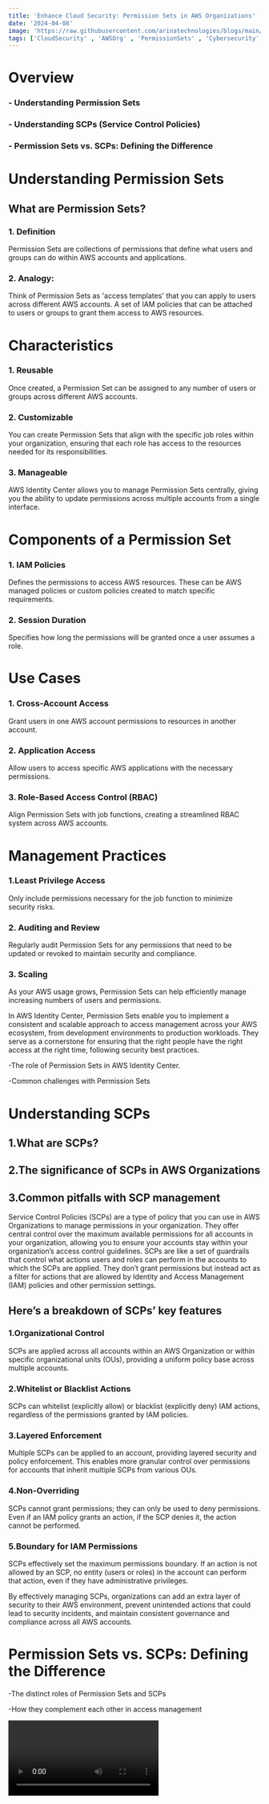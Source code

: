 ```yaml
---
title: 'Enhance Cloud Security: Permission Sets in AWS Organizations'
date: '2024-04-08'
image: 'https://raw.githubusercontent.com/arinatechnologies/blogs/main/images/permision%20sets.webp'
tags: ['CloudSecurity' , 'AWSOrg' , 'PermissionSets' , 'Cybersecurity' , 'AWSBestPractices' , 'CloudComputing']
---
```


# Overview
### - Understanding Permission Sets
### - Understanding SCPs (Service Control Policies)
### - Permission Sets vs. SCPs: Defining the Difference
# Understanding Permission Sets
## What are Permission Sets?
### 1. Definition
Permission Sets are collections of permissions that define what users and groups can do within AWS accounts and applications.

### 2. Analogy: 
Think of Permission Sets as 'access templates' that you can apply to users across different AWS accounts. 
A set of IAM policies that can be attached to users or groups to grant them access to AWS resources.

# Characteristics
### 1. Reusable 
Once created, a Permission Set can be assigned to any number of users or groups across different AWS accounts.
### 2. Customizable 
You can create Permission Sets that align with the specific job roles within your organization, ensuring that each role has access to the resources needed for its responsibilities.
### 3. Manageable 
AWS Identity Center allows you to manage Permission Sets centrally, giving you the ability to update permissions across multiple accounts from a single interface.
# Components of a Permission Set
### 1. IAM Policies 
Defines the permissions to access AWS resources. These can be AWS managed policies or custom policies created to match specific requirements.
### 2. Session Duration 
Specifies how long the permissions will be granted once a user assumes a role.
# Use Cases
### 1. Cross-Account Access 
Grant users in one AWS account permissions to resources in another account.
### 2. Application Access 
Allow users to access specific AWS applications with the necessary permissions.
### 3. Role-Based Access Control (RBAC) 
Align Permission Sets with job functions, creating a streamlined RBAC system across AWS accounts.
# Management Practices
### 1.Least Privilege Access 
Only include permissions necessary for the job function to minimize security risks.
### 2. Auditing and Review 
Regularly audit Permission Sets for any permissions that need to be updated or revoked to maintain security and compliance.
### 3. Scaling 
As your AWS usage grows, Permission Sets can help efficiently manage increasing numbers of users and permissions.

In AWS Identity Center, Permission Sets enable you to implement a consistent and scalable approach to access management across your AWS ecosystem, from development environments to production workloads. They serve as a cornerstone for ensuring that the right people have the right access at the right time, following security best practices.

-The role of Permission Sets in AWS Identity Center.

-Common challenges with Permission Sets

# Understanding SCPs
## 1.What are SCPs?
## 2.The significance of SCPs in AWS Organizations
## 3.Common pitfalls with SCP management

Service Control Policies (SCPs) are a type of policy that you can use in AWS Organizations to manage permissions in your organization. They offer central control over the maximum available permissions for all accounts in your organization, allowing you to ensure your accounts stay within your organization’s access control guidelines.
SCPs are like a set of guardrails that control what actions users and roles can perform in the accounts to which the SCPs are applied. They don’t grant permissions but instead act as a filter for actions that are allowed by Identity and Access Management (IAM) policies and other permission settings.

## Here’s a breakdown of SCPs’ key features

### 1.Organizational Control 
SCPs are applied across all accounts within an AWS Organization or within specific organizational units (OUs), providing a uniform policy base across multiple accounts.
### 2.Whitelist or Blacklist Actions 
SCPs can whitelist (explicitly allow) or blacklist (explicitly deny) IAM actions, regardless of the permissions granted by IAM policies.
### 3.Layered Enforcement 
Multiple SCPs can be applied to an account, providing layered security and policy enforcement. This enables more granular control over permissions for accounts that inherit multiple SCPs from various OUs.
### 4.Non-Overriding 
SCPs cannot grant permissions; they can only be used to deny permissions. Even if an IAM policy grants an action, if the SCP denies it, the action cannot be performed.
### 5.Boundary for IAM Permissions 
SCPs effectively set the maximum permissions boundary. If an action is not allowed by an SCP, no entity (users or roles) in the account can perform that action, even if they have administrative privileges.

By effectively managing SCPs, organizations can add an extra layer of security to their AWS environment, prevent unintended actions that could lead to security incidents, and maintain consistent governance and compliance across all AWS accounts.


# Permission Sets vs. SCPs: Defining the Difference
-The distinct roles of Permission Sets and SCPs

-How they complement each other in access management

<Video id="l1qrQSUFLv4" title="Enhance Cloud Security: Permission Sets in AWS Org"/>

<table ClassName="AWS Identity Center Vs SCP Permisson sets" >
                                                    <tbody>
                                                    <tr>
                                                    <th>Feature/Aspect</th>
                                                    <th>Permission Sets</th>
                                                    <th>SCPs (Service Control Policies)</th>
                                                    </tr>
                                                    <tr>
                                                    <td>Definition</td>
                                                    <td>Collections of permissions that grant a group rights to perform certain actions 
                                                    in AWS.</td>
                                                    <td>Policies that specify the maximum permissions 
                                                      for an organization or OU in AWS.</td>
                                                    </tr>
                                                    <tr>
                                                    <td>Purpose</td>
                                                    <td>To assign specific permissions to users or groups within AWS accounts.</td>
                                                    <td>To manage permissions and provide guardrails for all accounts within an org.</td>
                                                    </tr>
                                                    <tr>
                                                    <td>Scope</td>
                                                    <td>Applied at the user or group level within accounts</td>
                                                    <td>Applied across all accounts or within specific OUs in an organization.</td>
                                                    </tr>
                                                    <tr>
                                                    <td>Permission Granting</td>
                                                    <td>Can grant permissions to perform actions.</td>
                                                    <td>Do not grant permissions; they only restrict or filter them.</td>
                                                    </tr>
                                                    <tr>
                                                    <td>Use Case</td>
                                                    <td>Tailored access for individuals based 
                                                    on role or task.</td>
                                                    <td>Broad control over account actions to enforce compliance and security.</td>
                                                    </tr>
                                                    <tr>
                                                    <td>Application Method</td>
                                                    <td>Assigned to users or groups 
                                                    in AWS Identity Center.</td>
                                                    <td>Attached to OUs or accounts within 
                                                    AWS Organizations.</td>
                                                    </tr>
                                                    <tr>
                                                    <td>Overriding Permissions</td>
                                                    <td>Can potentially override existing permissions with more permissive rules.</td>
                                                    <td>Cannot override or provide additional permissions beyond what's allowed.</td>
                                                    </tr>
                                                    <tr>
                                                    <td>Primary Function</td>
                                                    <td>To allow specific AWS actions that users/groups can perform.</td>
                                                    <td>To prevent certain AWS actions, regardless of IAM policies.</td>
                                                    </tr>
                                                    <tr> 
                                                    <td>Flexibility</td>
                                                    <td>Highly customizable for 
                                                    individual needs and roles.</td>
                                                    <td>Provide a consistent set of guardrails for all accounts under its scope.</td>
                                                    </tr>
                                                    <tr>
                                                    <td>Interaction with IAM</td>
                                                    <td>Works in conjunction with IAM permissions.</td>
                                                    <td>Sits over IAM policies, 
                                                    acting as a boundary for them.</td>
                                                    </tr>
                                                    <tr>
                                                    <td>Type of Control</td>
                                                    <td>Granular control for specific users/groups.</td>
                                                    <td>High-level control affecting all users/roles in the accounts.</td>
                                                    </tr>
                                                    <tr>
                                                    <td>Visibility</td>
                                                    <td>Visible and managed within AWS Identity Center.</td>
                                                    <td>Visible and managed in the 
                                                    AWS Organizations console.</td>
                                                    </tr>
                                                    <tr>
                                                    <td>Enforcement Level</td>
                                                    <td>Enforced at the account level where the permission set is applied.</td>
                                                    <td>Enforced across the organization or within specified OUs.</td>
                                                    </tr>
                                                    </tbody>
                                                    </table>





                                                
                                            


                                            








